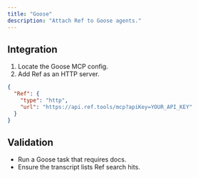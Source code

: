 ```yaml
---
title: "Goose"
description: "Attach Ref to Goose agents."
---
```


## Integration

1. Locate the Goose MCP config.
2. Add Ref as an HTTP server.

```json
{
  "Ref": {
    "type": "http",
    "url": "https://api.ref.tools/mcp?apiKey=YOUR_API_KEY"
  }
}
```

## Validation

- Run a Goose task that requires docs.
- Ensure the transcript lists Ref search hits.
